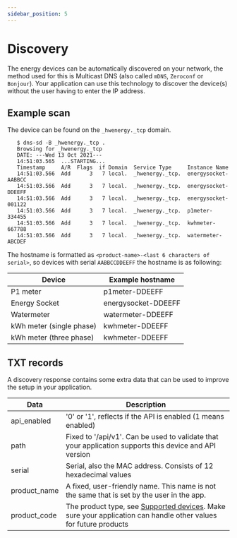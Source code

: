 ```yaml
---
sidebar_position: 5
---
```



# Discovery

The energy devices can be automatically discovered on your network, the method used for this is <Link to="https://www.ionos.com/digitalguide/server/know-how/multicast-dns/">Multicast DNS</Link> (also called `mDNS`, `Zeroconf` or `Bonjour`). Your application can use this technology to discover the device(s) without the user having to enter the IP address.

## Example scan

The device can be found on the `_hwenergy._tcp` domain.

```
   $ dns-sd -B _hwenergy._tcp .
   Browsing for _hwenergy._tcp
   DATE: ---Wed 13 Oct 2021---
   14:51:03.565  ...STARTING...
   Timestamp     A/R  Flags  if Domain  Service Type     Instance Name
   14:51:03.566  Add      3   7 local.  _hwenergy._tcp.  energysocket-AABBCC
   14:51:03.566  Add      3   7 local.  _hwenergy._tcp.  energysocket-DDEEFF
   14:51:03.566  Add      3   7 local.  _hwenergy._tcp.  energysocket-001122
   14:51:03.566  Add      3   7 local.  _hwenergy._tcp.  p1meter-334455
   14:51:03.566  Add      3   7 local.  _hwenergy._tcp.  kwhmeter-667788
   14:51:03.566  Add      3   7 local.  _hwenergy._tcp.  watermeter-ABCDEF
```

The hostname is formatted as `<product-name>-<last 6 characters of serial>`, so devices with serial `AABBCCDDEEFF` the hostname is as following:

| Device                   | Example hostname    |
| ------------------------ | ------------------- |
| P1 meter                 | p1meter-DDEEFF      |
| Energy Socket            | energysocket-DDEEFF |
| Watermeter               | watermeter-DDEEFF   |
| kWh meter (single phase) | kwhmeter-DDEEFF     |
| kWh meter (three phase)  | kwhmeter-DDEEFF     |

## TXT records

A discovery response contains some extra data that can be used to improve the setup in your application.

| Data         | Description                                                                                                                                                   |
| ------------ | ------------------------------------------------------------------------------------------------------------------------------------------------------------- |
| api_enabled  | '0' or '1', reflects if the API is enabled (1 means enabled)                                                                                                  |
| path         | Fixed to '/api/v1'. Can be used to validate that your application supports this device and API version                                                        |
| serial       | Serial, also the MAC address. Consists of 12 hexadecimal values                                                                                               |
| product_name | A fixed, user-friendly name. This name is not the same that is set by the user in the app.                                                                    |
| product_code | The product type, see [Supported devices](/docs/getting-started.md#supported-devices). Make sure your application can handle other values for future products |
